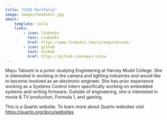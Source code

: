 ```yaml
---
title: "E155 Portfolio"
image: images/headshot.jpg
about:
    template: jolla
    links:
        - icon: linkedin
          text: LinkedIn
          href: https://www.linkedin.com/in/mayutatsumi/
        - icon: github
          text: GitHub
          href: https://github.com/mayu-tatsu
---
```


Mayu Tatsumi is a junior studying Engineering at Harvey Mudd College. She is interested in working in the camera and lighting industries and would like to become involved as an electronic engineer. She has prior experience working as a Systems Control intern specifically working on embedded systems and writing firmware. Outside of engineering, she is interested in movie & TV production, Formula 1, and gaming.

This is a Quarto website.
To learn more about Quarto websites visit <https://quarto.org/docs/websites>.
